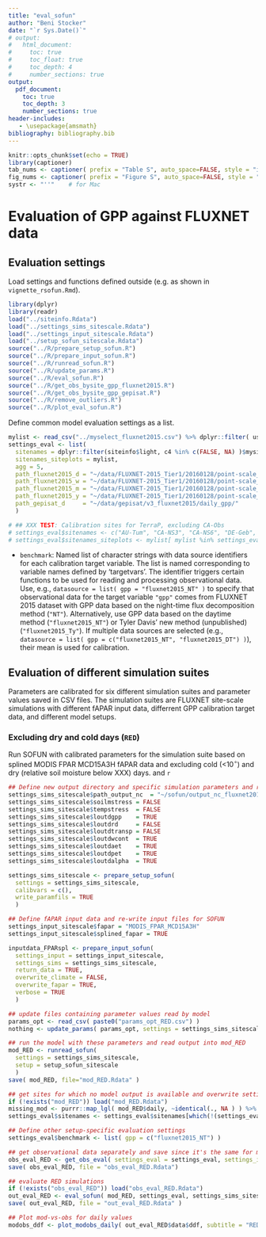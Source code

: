 ```yaml
---
title: "eval_sofun"
author: "Beni Stocker"
date: "`r Sys.Date()`"
# output:
#   html_document:
#     toc: true
#     toc_float: true
#     toc_depth: 4
#     number_sections: true
output:
  pdf_document:
    toc: true
    toc_depth: 3
    number_sections: true
header-includes:
   - \usepackage{amsmath}
bibliography: bibliography.bib
---
```


```r
knitr::opts_chunk$set(echo = TRUE)
library(captioner)
tab_nums <- captioner( prefix = "Table S", auto_space=FALSE, style = "i" )
fig_nums <- captioner( prefix = "Figure S", auto_space=FALSE, style = "i" )
systr <- "''"    # for Mac
```

# Evaluation of GPP against FLUXNET data

## Evaluation settings

Load settings and functions defined outside (e.g. as shown in `vignette_rsofun.Rmd`).
```r
library(dplyr)
library(readr)
load("../siteinfo.Rdata")
load("../settings_sims_sitescale.Rdata")
load("../settings_input_sitescale.Rdata")
load("../setup_sofun_sitescale.Rdata")
source("../R/prepare_setup_sofun.R")
source("../R/prepare_input_sofun.R")
source("../R/runread_sofun.R")
source("../R/update_params.R")
source("../R/eval_sofun.R")
source("../R/get_obs_bysite_gpp_fluxnet2015.R")
source("../R/get_obs_bysite_gpp_gepisat.R")
source("../R/remove_outliers.R")
source("../R/plot_eval_sofun.R")
```

Define common model evaluation settings as a list.
```r
mylist <- read_csv("../myselect_fluxnet2015.csv") %>% dplyr::filter( use==1 ) %>% dplyr::select( -use ) %>% unlist()
settings_eval <- list(
  sitenames = dplyr::filter(siteinfo$light, c4 %in% c(FALSE, NA) )$mysitename,
  sitenames_siteplots = mylist,
  agg = 5,
  path_fluxnet2015_d = "~/data/FLUXNET-2015_Tier1/20160128/point-scale_none_1d/original/unpacked/",
  path_fluxnet2015_w = "~/data/FLUXNET-2015_Tier1/20160128/point-scale_none_7d/original/unpacked/",
  path_fluxnet2015_m = "~/data/FLUXNET-2015_Tier1/20160128/point-scale_none_1m/original/unpacked/",
  path_fluxnet2015_y = "~/data/FLUXNET-2015_Tier1/20160128/point-scale_none_1y/original/unpacked/",
  path_gepisat_d     = "~/data/gepisat/v3_fluxnet2015/daily_gpp/"
  )

# ## XXX TEST: Calibration sites for TerraP, excluding CA-Obs
# settings_eval$sitenames <- c("AU-Tum", "CA-NS3", "CA-NS6", "DE-Geb", "DE-Hai", "DE-Kli", "FI-Hyy", "FR-Fon", "FR-LBr", "FR-Pue", "IT-Cpz", "NL-Loo", "US-Ha1", "US-MMS", "US-UMB", "US-WCr")
# settings_eval$sitenames_siteplots <- mylist[ mylist %in% settings_eval$sitenames ]

```

- `benchmark`: Named list of character strings with data source identifiers for each calibration target variable. The list is named corresponding to variable names defined by 'targetvars'. The identifier triggers certain functions to be used for reading and processing observational data. Use, e.g., `datasource = list( gpp = "fluxnet2015_NT" )` to specify that observational data for the target variable `"gpp"` comes from FLUXNET 2015 dataset with GPP data based on the night-time flux decomposition method (`"NT"`). Alternatively, use GPP data based on the daytime method (`"fluxnet2015_NT"`) or Tyler Davis' new method (unpublished) (`"fluxnet2015_Ty"`). If multiple data sources are selected (e.g., `datasource = list( gpp = c("fluxnet2015_NT", "fluxnet2015_DT") )`), their mean is used for calibration.


## Evaluation of different simulation suites

Parameters are calibrated for six different simulation suites and parameter values saved in CSV files. The simulation suites are FLUXNET site-scale simulations with different fAPAR input data, differrent GPP calibration target data, and different model setups. 

### Excluding dry and cold days (`RED`)

Run SOFUN with calibrated parameters for the simulation suite based on splined MODIS FPAR MCD15A3H fAPAR data and excluding cold (<10$^{\circ}$) and dry (relative soil moisture below XXX) days. and  `r `
```r
## Define new output directory and specific simulation parameters and re-run the setup step
settings_sims_sitescale$path_output_nc  = "~/sofun/output_nc_fluxnet2015_sofun/s24/"
settings_sims_sitescale$soilmstress = FALSE
settings_sims_sitescale$tempstress  = FALSE
settings_sims_sitescale$loutdgpp    = TRUE
settings_sims_sitescale$loutdrd     = FALSE
settings_sims_sitescale$loutdtransp = FALSE
settings_sims_sitescale$loutdwcont  = TRUE
settings_sims_sitescale$loutdaet    = TRUE
settings_sims_sitescale$loutdpet    = TRUE
settings_sims_sitescale$loutdalpha  = TRUE

settings_sims_sitescale <- prepare_setup_sofun( 
  settings = settings_sims_sitescale, 
  calibvars = c(),
  write_paramfils = TRUE 
  )

## Define fAPAR input data and re-write input files for SOFUN
settings_input_sitescale$fapar = "MODIS_FPAR_MCD15A3H"
settings_input_sitescale$splined_fapar = TRUE

inputdata_FPARspl <- prepare_input_sofun( 
  settings_input = settings_input_sitescale, 
  settings_sims = settings_sims_sitescale, 
  return_data = TRUE, 
  overwrite_climate = FALSE, 
  overwrite_fapar = TRUE, 
  verbose = TRUE
  )

## update files containing parameter values read by model
params_opt <- read_csv( paste0("params_opt_RED.csv") )
nothing <- update_params( params_opt, settings = settings_sims_sitescale )

## run the model with these parameters and read output into mod_RED
mod_RED <- runread_sofun( 
  settings = settings_sims_sitescale, 
  setup = setup_sofun_sitescale 
  )
save( mod_RED, file="mod_RED.Rdata" )

## get sites for which no model output is available and overwrite settings_eval$sitenames
if (!exists("mod_RED")) load("mod_RED.Rdata")
missing_mod <- purrr::map_lgl( mod_RED$daily, ~identical(., NA ) ) %>% which() %>% names()
settings_eval$sitenames <- settings_eval$sitenames[which(!(settings_eval$sitenames %in% missing_mod))]

## Define other setup-specific evaluation settings
settings_eval$benchmark <- list( gpp = c("fluxnet2015_NT") )

## get observational data separately and save since it's the same for multiple evaluations
obs_eval_RED <- get_obs_eval( settings_eval = settings_eval, settings_input = settings_input_sitescale, settings_sims = settings_sims_sitescale, overwrite = TRUE )
save( obs_eval_RED, file = "obs_eval_RED.Rdata")

## evaluate RED simulations
if (!exists("obs_eval_RED")) load("obs_eval_RED.Rdata")
out_eval_RED <- eval_sofun( mod_RED, settings_eval, settings_sims_sitescale, siteinfo, obs_eval = obs_eval_RED, doplot=FALSE, overwrite = TRUE )
save( out_eval_RED, file = "out_eval_RED.Rdata" )

## Plot mod-vs-obs for daily values
modobs_ddf <- plot_modobs_daily( out_eval_RED$data$ddf, subtitle = "RED, FPARspl, NT", dir = "./fig", makepdf = TRUE )
```



<!-- ## Sites selection -->

<!-- Sites used for the model evaluation are shown on the map below. An overview table is in the Appendix (last section of this document). -->

<!-- ```{r siteoverview_fig, echo=FALSE, warning=FALSE, message=FALSE} -->
<!-- require(ncdf4, quietly = TRUE) -->
<!-- ncfiln <- "../data/greve/ep_over_p_cru_ncep.nc" -->
<!-- if (!file.exists(ncfiln)) { -->
<!--   epop <- array( 1, dim=c(720,360) ) -->
<!-- } else { -->
<!--   nc <- nc_open( ncfiln ) -->
<!--   epop <- ncvar_get( nc, varid="EP_OVER_P_CRU_NCEP" ) -->
<!-- } -->
<!-- source("plot_map_siteoverview.R") -->
<!-- load("siteinfo.Rdata") -->
<!-- plot_map_siteoverview( dplyr::filter(siteinfo$light, mysitename %in% settings_eval$sitenames ), 1/epop ) # , plotfiln="fig/map_sites.pdf" -->
<!-- cap_siteoverview_fig <- fig_nums( "siteoverview_fig", caption=" Geographical distribution of sites selected for the bias evaluation. Sites listed in Table S1 as group 1 are in green, sites of group 2 are in black. The color of land area represents aridity, quantified as the ratio of potential evapotranspiration over precipitation from xxx" ) -->
<!-- ``` -->

<!-- `r fig_nums("siteoverview_fig")` -->

<!-- ## Data processing -->

<!-- Daily data are used from the FLUXNET 2015 Tier 1 dataset, downloaded on 13. November, 2016. We use GPP as the mean of values based on the Nighttime Partitioning and the Daytime Partitioning method, both based on the Variable U-Star Threshold method (variables in the FLUXNET 2015 dataset named `GPP_NT_VUT_REF` and `GPP_DT_VUT_REF`). In the FLUXNET 2015 dataset, daily values are sums over half-hourly data. We use only daily values where less than 50% of respective half-hourly data is gap-filled. We further removed data points where the daytime and nighttime methods (`GPP_DT_VUT_REF` and `GPP_NT_VUT_REF`, resp.) are inconsistent. I.e., the upper and lower 2.5% quantile of the difference between each method's GPP quantification. Finally, we removed all negative daily GPP values. -->

<!-- ## P-model parameter calibration -->

<!-- The P-model relies on a minimum set of free parameters. Most parameters are given by known physical laws with accurately defined parameters (e.g., viscosity of water) or well-established physiological relationships with independently constrained parameters (e.g., enzyme kinetics of C3 photosynthesis). Two key free parameters are: -->

<!-- - the ratio of costs for maintaining transpiration versus carboxylation $\beta$. -->
<!-- - the quantum yield efficiency $\varphi_0$. -->

<!-- We applied a value of 146.0 for $\beta$ based on independent constraints from $\delta^{13}$C measurements on leaves (Prentice et al., 2014; Wang Han et al., 2017). -->

<!-- $\varphi_0$ determines the fraction of absorbed light that can be used by the photosynthetic aparatus for assimilating CO$_2$. Within the P-model, this parameter acts as a linear scalar between absorbed light and GPP and therefore implies a strong sensitivity of simulated GPP to its valule. Considerable uncertainty resides in the quantification of fAPAR and some inconsistency in terms of its definition. Hence, we consider $\varphi_0$ as a free parameter that we calibrate, given the fAPAR data product used. Here, we use the MODIS FPAR MCD15A3H data product at 1 km/8 day resolution and extract values for a single pixel surrounding the flux tower location. Calibration was done ... -->

<!-- **OPEN POINT:** -->
<!-- I did a such a calibration and got $\varphi_0 = 0.0579$, as described [here](http://rpubs.com/stineb/calib_pmodel). I filtered out data points taken at low temperatures ($<5^{\circ}C$) and at low soil moisture ($<0.4$ relative soil water content). The calibration target was `GPP_NT_VUT_REF`. Now, I've implemented a more flexible and capable calibration function for SOFUN, allowing for multiple parameters to be calibrated simultaneously and accounting for uncertainty in the data. This makes use of different parameter search algorithms implemented in R. -->

<!-- - How to use uncertainty data from FLUXNET 2015? Just use one the nighttime partitioning and use `GPP_NT_VUT_MEAN` and `GPP_NT_VUT_SE`? Or how to account for uncertainty related to the difference between the nighttime and daytime partitioning approach? Thus: how to additionally use `GPP_DT_VUT_MEAN` and `GPP_DT_VUT_SE`? -->

<!-- ## Metrics -->

<!-- Several performance metrics are calculated for different features of GPP variability. The performance metrics are: -->

<!-- - R$^2$ -->
<!-- - RMSE -->
<!-- - slope (of regression observed over modelled) -->
<!-- - bias -->

<!-- The features of variability in GPP, for which model-observation agreement is calculated, are: -->

<!-- - mean annual values (giving "spatial" correlation) -->
<!-- - annual anomalies from mean across years -->
<!-- - daily values, absolute -->
<!-- - mean across X-day periods, absolute -->
<!-- - mean seasonal cycle (mean by day of year) -->
<!-- - daily anomalies from mean seasonal cycle -->


<!-- ## Results of evaluation -->

<!-- ```{r, eval=TRUE, echo=FALSE, message=FALSE} -->
<!-- # Generate data used for plotting and get performance metrics -->
<!-- source("eval_sofun.R") -->
<!-- filn <- "out_eval.Rdata" -->
<!-- overwrite <- TRUE -->
<!-- load( "mod.Rdata" ) -->
<!-- if (!file.exists(filn)|overwrite){ -->
<!--   out_eval <- eval_sofun( mod, settings_eval, settings_sims_sitescale, siteinfo, doplot=FALSE, overwrite = TRUE ) -->
<!--   save( out_eval, file = filn ) -->
<!-- } else { -->
<!--   load( filn ) -->
<!-- } -->
<!-- ``` -->

<!-- ### Overview -->

<!-- ```{r} -->
<!-- library(tidyr) -->
<!-- out_eval$metrics %>%  -->
<!--   bind_rows() %>%  -->
<!--   unnest() %>%  -->
<!--   mutate( level = (out_eval$metrics$gpp$fluxnet2015 %>% names()) ) %>% -->
<!--   mutate_at( vars(one_of("rsq", "rmse", "slope", "bias")), funs(format(., digits=3))) %>% -->
<!--   dplyr::select( Level=level, N=nvals, R2=rsq, RMSE=rmse, Slope=slope, Bias=bias) %>% -->
<!--   knitr::kable( caption="Performance metrics of correlations between modelled and observed values at different temporal aggregation levels, absolute values and anomalies.") -->
<!-- ``` -->

<!-- ### Annual values -->

<!-- Annual values in modelled and simulated GPP can be decomposed into the mean annual GPP per site $\overline{X}_i$ and its anomaly from the multi-annual mean $X'_{i,t}$: -->
<!-- $$ -->
<!-- X_{i,t} = \overline{X}_i + X'_{i,t} -->
<!-- $$ -->

<!-- #### Spatial correlation -->

<!-- Comparing the multi-annual mean per site in simulated and observed GPP ($\overline{X}_i$) yields a "spatial correlation". -->

<!-- ```{r, fig.width=7.6, fig.height=7, echo=FALSE, message=FALSE, warning=FALSE} -->
<!-- modobs_spatial <- plot_modobs_spatial( out_eval$data$meandf, makepdf=FALSE ) -->
<!-- ``` -->

<!-- #### Annual GPP anomalies -->

<!-- Comparing annual anomalies ($X'_{i,t}$) yields insight into whether the model accurately simulates interannual variability. -->

<!-- ```{r, fig.width=7.6, fig.height=7, echo=FALSE, message=FALSE, warning=FALSE} -->
<!-- modobs_anomalies_annual <- plot_modobs_anomalies_annual( out_eval$data$iavdf, out_eval$data$iavdf_stats, makepdf=FALSE ) -->
<!-- ``` -->

<!-- #### Combined spatial/annual -->

<!-- The two above can be combined into a single plot. This shows the same as in the SI of our submitted manuscript: Figures S14 and S15 [here](http://rpubs.com/stineb/si_soilm_global). -->

<!-- ```{r, fig.width=7.6, fig.height=7, echo=FALSE, message=FALSE, warning=FALSE} -->
<!-- plot_modobs_spatial_annual( out_eval$data$meandf, out_eval$data$linmod_meandf, out_eval$data$adf_stats, makepdf=FALSE ) -->
<!-- ``` -->

<!-- **OPEN POINT:** -->

<!-- For some sites, this relationship is completely off. I'll have to have a closer look to check if the data is ok. -->

<!-- Selecting data only for sites used in the SI of our submitted manuscript (Figures S14 and S15 [see here](http://rpubs.com/stineb/si_soilm_global)), should give exactly the same figure, but it doesn't (see below). I'll have to look into what's going wrong here (thereby hopefully also resolving the open point mentioned above). -->

<!-- ```{r, fig.width=7.6, fig.height=7, echo=FALSE, message=FALSE} -->
<!-- library(readr) -->
<!-- library(dplyr) -->
<!-- successcodes <- read_csv( "successcodes.csv" ) -->
<!-- do.sites <- dplyr::filter( successcodes, successcode==1 | successcode==2 )$mysitename -->
<!-- plot_modobs_spatial_annual( -->
<!--   filter( out_eval$data$meandf, sitename %in% do.sites), -->
<!--   lm( gpp_obs ~ gpp_mod, data = filter( out_eval$data$meandf, sitename %in% do.sites) ), -->
<!--   filter( out_eval$data$adf_stats, sitename %in% do.sites), -->
<!--   makepdf=FALSE ) -->
<!-- ``` -->

<!-- ### Seasonal cycle -->

<!-- The mean seasonal cycle is calculated as the mean by day-of-year (DOY) across multiple years. -->
<!-- $$ -->
<!-- \overline{X_{\text{DOY}}} = \frac{1}{N_y} \sum_y X_{\text{DOY},y} -->
<!-- $$ -->
<!-- ```{r, fig.width=7.6, fig.height=7, echo=FALSE, message=FALSE, warning=FALSE} -->
<!-- modobs_meandoy <- plot_modobs_meandoy( out_eval$data$meandoydf, out_eval$data$meandoydf_stats, makepdf=FALSE ) -->
<!-- ``` -->

<!-- #### Seasonal cycle by climate zones -->

<!-- More insights are provided by looking at the seasonal cycle explicitly. Plots for each site are given in the Appendix. Aggregating across multiple sites doesn't make much sense. However, I aggregated across climate zones and distinguishing between respective zones on the northern and southern hemisphere. -->

<!-- The classification of sites into Koeppen-Geiger climate zones is based on Falge et al. 2016. [ORNL DAAC](https://doi.org/10.3334/ORNLDAAC/1530), and complemented by extracting information from a global map. A table explaining the Koeppen-Geiger codes is given below. -->
<!-- ```{r message=FALSE, warning=FALSE, echo=FALSE} -->
<!-- read_csv( "koeppen_legend.csv" ) %>% knitr::kable(caption = "Koeppen-Geiger climate zones.") -->
<!-- ``` -->

<!-- Insights from seasonality analysis by climate zones (results see below, red is the model, black the observations, discussing only climate zones with data from more than three sites): -->

<!-- - Big problems simulating GPP in the Tropics (Am, Equatorial monsoon): substantial underestimation during most of the year except a short period (Is that the dry period?). Could be related to fAPAR data contaminated by clouds except during the dry period? Unfortunately, only two sites are available in this climate zone. -->
<!-- - Insufficient GPP decline during dry periods in tropical and hot climates (Aw: Equatorial savannah with dry winter, and BSh: Arid Steppe hot). This is not a surprise. The empirical soil moisture correction is **not** applied here. -->
<!-- - Overestimation of GPP in arid steppes (BSk: Arid Steppe cold). Quite robust, seen at 7 sites in total. Probably, model improved by soil moisture correction. -->
<!-- - In temperate and boreal regions, early-season GPP is consistently overestimated, and late-season in most cases (Cfa: Warm temperate fully humid with hot summer, Cfb: Warm temperate fully humid with warm summer, Dfb: Snow fully humid warm summer, Dfc: Snow fully humid cool summer). It looks like at cold air (or soil?) temperatures, GPP tends to be overestimated. -->
<!-- - There is a general overestimation of GPP at sites in Cwcb (Warm temperate with dry winter and warm summer). -->

<!-- In brief, there is room for improvement by reducing GPP at low temperatures (sort of found before, but we never dealt with a temperature ramp, and why should we?) and low soil moisture (of course). fAPAR data in the tropics needs to be examined, otherwise, it looks like we have a problem with the Aw sites. -->



<!-- ### Daily values -->

<!-- Ignoring that we don't expect a LUE-type linear relationship between absorbed light $I_{\text{abs}}$ and GPP, we can still evaluate the daily GPP estimated by the P-model: -->
<!-- $$ -->
<!-- \text{GPP}(d) = \text{LUE}(m|d)\; \times \; I_{\text{abs}}(d) -->
<!-- $$ -->
<!-- Here, $LUE(m|d)$ is the monthly varying light use efficiency simulated by the P-model using forcing data averaged to monthly means. $m|d$ refers to the month of a given day. -->

<!-- The correlation is still quite good... -->

<!-- ```{r, echo=FALSE, message=FALSE, warning=FALSE, fig.width=7.6, fig.height=7, echo=FALSE, message=FALSE} -->
<!-- modobs_ddf <- plot_modobs_daily( out_eval$data$ddf, makepdf=FALSE, xlim=c(0,25), ylim=c(0,25) ) -->
<!-- ``` -->

<!-- ### Values aggregated to X days -->

<!-- Aggregated to longer periods, the performance slightly improves. Here, I aggregated modeled and observational data to 5-days periods. -->

<!-- ```{r, echo=FALSE, message=FALSE, warning=FALSE, fig.width=7.6, fig.height=7, echo=FALSE, message=FALSE} -->
<!-- modobs_ddf <- plot_modobs_xdaily( out_eval$data$xdf, makepdf=FALSE, xlim=c(0,20), ylim=c(0,20) ) -->
<!-- ``` -->

<!-- - There is a pattern: Many simulated data points in the lower range tend to be too high and too low in the higher range. The lower range overestimation will definitely be improved by emprirical soil moisture, and, if applicable, a low-temperature stress function. The underestimation of values in the upper range raise a more fundamental challenge... -->
<!-- - The fact that the correlation improves when aggregating daily values to 5-daily values might reflect that applying the P-model as a light use efficiency model at the daily time scale violates its basic assumption related to the acclimation time scale. Non-linearities of the light-response curve imply that the ratio of GPP to absorbed light relationship declines with increasing light levels (right?). Day-to-day variations in GPP are mainly driven by light availability (not systematically investigated). Hence, anomalies of daily GPP from its mean seasonal cycle should be larger in the P-model than in the observations. This is the case as the figures below show. -->

<!-- ```{r, echo=FALSE, message=FALSE, warning=FALSE, fig.width=7.6, fig.height=7, echo=FALSE, message=FALSE} -->
<!-- modobs_anomalies_daily <- plot_modobs_anomalies_daily( out_eval$data$idvdf, out_eval$data$idvdf_stats, makepdf=FALSE) -->
<!-- ``` -->
<!-- Above figure shows the correlation and the distribution of anomalies in daily GPP from the respective mean seasonal cycle in the observations and in simulated values. Note that the blue lines in the first plot are the regression lines of daily anomalies for each site. The fact that their slope is consistently lower than 1, indicates that the day-to-day variability in simulated GPP is higher than in observed GPP. This is also reflected by the histogram in the second plot (note standard deviation values given in the upper left corner).  -->

<!-- When plotting the same for values aggregated to 5-day bins, the standard deviation of simulated anomalies declines strongly and is in better agreement with the observations (see histogram), but the correlation analysis doesn't suggest a better performance.  -->

<!-- ```{r, echo=FALSE, message=FALSE, warning=FALSE, fig.width=7.6, fig.height=7, echo=FALSE, message=FALSE} -->
<!-- modobs_anomalies_xdaily <- plot_modobs_anomalies_xdaily( out_eval$data$ixvdf, out_eval$data$ixvdf_stats, makepdf=FALSE) -->
<!-- ``` -->

<!-- **OPEN POINT:** -->

<!-- Would it be worth exploring this in more detail, e.g. quantifying the relationship between some metric and aggregation level, and 'some metric' being e.g. the standard deviation of anomalies, the *R*$^2$ of obs. vs. mod., or ... ? -->

<!-- ### Monthly values -->

<!-- Anyways, the obvious next aggregation level is monthly, and the correlation increases further to a stunning *R*$^2$ of 0.69. -->

<!-- ```{r, echo=FALSE, message=FALSE, warning=FALSE, fig.width=7.6, fig.height=7, echo=FALSE, message=FALSE} -->
<!-- modobs_mdf <- plot_modobs_monthly( out_eval$data$mdf, makepdf=FALSE ) -->
<!-- ``` -->

<!-- ### Annual values -->

<!-- ```{r, echo=FALSE, message=FALSE, warning=FALSE, fig.width=7.6, fig.height=7, echo=FALSE, message=FALSE} -->
<!-- modobs_adf <- plot_modobs_annual( out_eval$data$adf, makepdf=FALSE ) -->
<!-- ``` -->

<!-- ### Functional relationships -->

<!-- Functional relationships seen in the data can be extracted using Artificial Neural Networks (ANN). This is done here. First, a model is fitted to observed GPP with temperature, PPFD, VPD, fAPAR, and soil moisture as predictors. Then, functional relationships are evaluated by using the trained ANN to predict values for a synthetic datasets. The synthetic dataset is generated for each predictor value. E.g. for temperature, a sample of 50 data points is drawn from the empirical distribution of VPD, fAPAR, PPFD, and soil moisture, respectively, and 50 levels of temperature (evenly from 0-40 $^{\circ}$C) Then, the dataset is created by all combinations of these variables. Finally, functional relationship between temperature and GPP are assessed by taking the mean across all variable combination for each level of temperature separately. This approach implies that for the evaluation, correlations between predictor variables in the observational dataset are ignored. -->

<!-- In order to improve comparability, ANNs are trained at (P-) modelled and observed GPP, and functional relationships thus derived for observed and modelled. This improves comparability and is preferred here over evaluating the model directly. As always, observations are in black and modelled in red. -->

<!-- ```{r neuralnet, echo=FALSE, message=FALSE, warning=FALSE, fig.width=7.6, fig.height=7, echo=FALSE, message=FALSE} -->
<!-- source("eval_response_gam.R") -->
<!-- eval_response_gam( out_eval$data$ddf, makepdf=FALSE ) -->
<!-- ``` -->

<!-- There are several points here: -->

<!-- - This mixes responses at different time scales and within/across sites. -->
<!-- - The functional relationships based on the ANN look surprisingly "stiff". -->
<!-- - The data suggests increasing GPP across the whole temperature range, while the P-model simulates a levelling off. This could be related to the prescribed temperature sensitivity of ecosystem respiration for the flux decomposition. -->
<!-- - The response to VPD looks surprisingly not like $\sim1/\sqrt{D}$ in the P-model, but in the observations although the respective equation should force it to look so. Therefore, this must have to do with how the ANNs pick up relationships and the noise and correlation structure in the data. -->

<!-- **OPEN POINT:** -->

<!-- Colin has shown some plots at the ICDC that apparently Trevor produced. They show something similar as I have tried here, but as I remember, there seemed to be much more fine-structure in the functional relationships. **Trevor**, how did you do that? Using GAMs (as I remember you saying once)? I don't understand however, why the ANNs look so "stiff" here... -->

<!-- # Appendix -->

<!-- ## Sites table -->
<!-- ```{r siteoverview, echo=FALSE, warning=FALSE, message=FALSE} -->
<!-- require(readr, quietly = TRUE) -->
<!-- require(dplyr, quietly = TRUE) -->
<!-- siteinfo <- read_csv("siteinfo_eval.csv") %>% -->
<!--             mutate( Reference = paste0("[@", sitename ,"]") ) %>% -->
<!--             mutate( Period = paste0(as.character(year_start), "-", as.character(year_end)) ) %>% -->
<!--             dplyr::select( -year_start, -year_end ) -->
<!-- siteinfo %>% -->
<!--   dplyr::rename( Site=sitename, Lon.=lon, Lat.=lat, Elevation=elv, Veg.=classid, Clim.=koeppen_code, N = ndailygpp ) %>% -->
<!--   dplyr::select( Site, Lon., Lat., Period, Veg., Clim., N, Reference ) %>% -->
<!--   knitr::kable( caption = "Sites used for evaluation. Lon. is longitude, negative values indicate west longitude; Lat. is latitude, positive values indicate north latitude; Veg. is vegetation type: deciduous broadleaf forest (DBF); evergreen broadleaf forest (EBF); evergreen needleleaf forest (ENF); grassland (GRA); mixed deciduous and evergreen needleleaf forest (MF); savanna ecosystem (SAV); shrub ecosystem (SHR); wetland (WET)." ) -->
<!-- ``` -->


<!-- ## Mean seasonality by climate zone -->

<!-- ```{r echo=FALSE, message=FALSE, warning=FALSE, fig.width=7.6, fig.height=7, echo=FALSE, message=FALSE, warning=FALSE} -->
<!-- nothing <- plot_by_doy_allzones( out_eval$data$meandoydf_byclim_stats, makepdf=FALSE ) -->
<!-- ``` -->


<!-- ## Mean seasonality by site -->

<!-- Observed values are in black, simulated in red. The solid line in the centre of the shaded range is the mean by day of year (DOY) across multiply years, shaded ranges indicate the minimum and maximum by DOY across years. -->

<!-- ```{r, fig.width=7.6, fig.height=7, echo=FALSE, message=FALSE, warning=FALSE} -->
<!-- plot_by_doy_allsites( out_eval$data$meandoydf_stats, makepdf=FALSE ) -->
<!-- ``` -->
